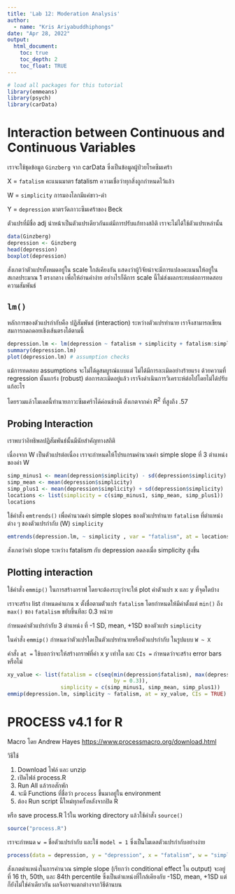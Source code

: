 ```yaml
---
title: 'Lab 12: Moderation Analysis'
author: 
  - name: "Kris Ariyabuddhiphongs"
date: "Apr 28, 2022"
output:
  html_document:
    toc: true
    toc_depth: 2
    toc_float: TRUE
---
```


```r
# load all packages for this tutorial
library(emmeans)
library(psych)
library(carData)
```

# Interaction between Continuous and Continuous Variables

เราจะใช้ชุดข้อมูล `Ginzberg` จาก carData ซึ่งเป็นข้อมูลผู้ป่วยโรคซึมเศร้า

X = `fatalism` คะแนนมาตร fatalism ความเชื่อว่าทุกสิ่งถูกกำหนดไว้แล้ว

W = `simplicity` การมองโลกมีแค่ขาว-ดำ

Y = `depression` มาตรวัดภาวะซึมเศร้าของ Beck

ตัวแปรที่มีชื่อ adj นำหน้าเป็นตัวแปรเดียวกันแต่มีการปรับแก้ทางสถิติ เราจะไม่ได้ใช้ตัวแปรเหล่านั้น

```r
data(Ginzberg)
depression <- Ginzberg
head(depression)
boxplot(depression)
```

สังเกตว่าตัวแปรทั้งหมดอยู่ใน scale ใกล้เคียงกัน แสดงว่าผู้วิจัยน่าจะมีการแปลงคะแนนให้อยู่ในสเกลประมาณ 1 ตรงกลาง เพื่อให้อ่านค่าง่าย อย่างไรก็ดีการ scale นี้ไม่ส่งผลกระทบต่อการทดสอบความสัมพันธ์

## `lm()`

หลักการของตัวแปรกำกับคือ ปฏิสัมพันธ์ (interaction) ระหว่างตัวแปรทำนาย เราจึงสามารถเขียนสมการถดถดอยเชิงเส้นตรงได้ตามนี้

```r
depression.lm <- lm(depression ~ fatalism + simplicity + fatalism:simplicity, data = depression) 
summary(depression.lm)
plot(depression.lm) # assumption checks
```

แม้การทดสอบ assumptions จะไม่ได้ดูสมบูรณ์แบบแต่ ไม่ได้มีการละเมิดอย่างร้ายแรง ด้วยความที่ regression นั้นแกร่ง (robust) ต่อการละเมิดอยู่แล้ว เราจึงดำเนินการวิเคราะห์ต่อไปโดยไม่ได้ปรับแก้อะไร

โดยรวมแล้วโมเดลนี้ทำนายภาวะซึมเศร้าได้ค่อนข้างดี สังเกตจากค่า $R^2$ ที่สูงถึง .57

## Probing Interaction

เราพบว่าอิทธิพลปฏิสัมพันธ์นั้นมีนัยสำคัญทางสถิติ

เนื่องจาก W เป็นตัวแปรต่อเนื่อง เราจะกำหนดให้โปรแกรมคำนวณค่า simple slope ที่ 3 ตำแหน่งของค่า W

```r
simp_minus1 <- mean(depression$simplicity) - sd(depression$simplicity)
simp_mean <- mean(depression$simplicity)
simp_plus1 <- mean(depression$simplicity) + sd(depression$simplicity)
locations <- list(simplicity = c(simp_minus1, simp_mean, simp_plus1))
locations
```

ใช้คำสั่ง `emtrends()` เพื่อคำนวณค่า simple slopes ของตัวแปรทำนาย `fatalism` ที่ตำแหน่งต่าง ๆ ของตัวแปรกำกับ (W) `simplicity`

```r
emtrends(depression.lm, ~ simplicity , var = "fatalism", at = locations)
```

สังเกตว่าค่า slope ระหว่าง fatalism กับ depression ลดลงเมื่อ simplicity สูงขึ้น

## Plotting interaction

ใช้คำสั่ง `emmip()` ในการสร้างกราฟ โดยจะต้องระบุว่าจะให้ plot ค่าตัวแปร x และ y ที่จุดใดบ้าง

เราจะสร้าง list กำหนดค่าแกน x ตั้งชื่อตามตัวแปร `fatalism` โดยกำหนดให้มีค่าตั้งแต่ `min()` ถึง `max()` ของ `fatalism` ขยับขึ้นทีละ 0.3 หน่วย

กำหนดค่าตัวแปรกำกับ 3 ตำแหน่ง ที่ -1 SD, mean, +1SD ของตัวแปร `simplicity`

ในคำสั่ง `emmip()` กำหนดว่าตัวแปรใดเป็นตัวแปรทำนายหรือตัวแปรกำกับ ในรูปแบบ `W ~ X`

คำสั่ง `at =` ใช้บอกว่าจะให้สร้างกราฟที่ค่า x y เท่าใด และ `CIs =` กำหนดว่าจะสร้าง error bars หรือไม่

```r
xy_value <- list(fatalism = c(seq(min(depression$fatalism), max(depression$fatalism),
                                  by = 0.3)),
                 simplicity = c(simp_minus1, simp_mean, simp_plus1))
emmip(depression.lm, simplicity ~ fatalism, at = xy_value, CIs = TRUE)
```

# PROCESS v4.1 for R

Macro โดย Andrew Hayes <https://www.processmacro.org/download.html>

วิธีใช้

1.  Download ไฟล์ และ unzip
2.  เปิดไฟล์ process.R
3.  Run All แล้วรอสักพัก
4.  จะมี Functions ที่ชื่อว่า `process` ขึ้นมาอยู่ใน environment
5.  ต้อง Run script นี้ใหม่ทุกครั้งหลังจากปิด R

หรือ save process.R ไว้ใน working directory แล้วใช้คำสั่ง `source()`

```r
source("process.R")
```

เราจะกำหนด `w =` ชื่อตัวแปรกำกับ และใช้ `model = 1` ซึ่งเป็นโมเดลตัวแปรกำกับอย่างง่าย

```r
process(data = depression, y = "depression", x = "fatalism", w = "simplicity", model = 1)
```

สังเกตตำแหน่งในการคำนวณ simple slope (เรียกว่า conditional effect ใน output) จะอยู่ที่ 16 th, 50th, และ 84th percentile ซึ่งเป็นตำแหน่งที่ใกล้เคียงกับ -1SD, mean, +1SD แต่ก็ยังไม่ใช่ค่าเดียวกัน ผลจึงอาจแตกต่างจากวิธีด้านบน
